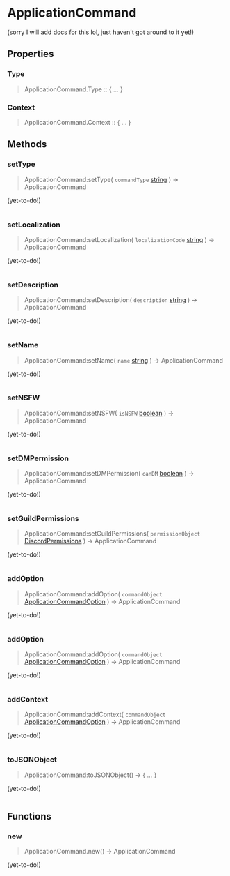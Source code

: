 [//]: # (This file was automatically compiled through the Generator luau code under this repository)
[//]: # (if you want to edit the documentation of discord-luau, please write changes)
[//]: # (to the discord-luau repository itself, we extract the comments from discord-luau and translate)
[//]: # (them into markdown files that Nextra can interpret!)

[//]: # (----- NEXTRA COMPONENTS IMPORT ----- )


[//]: # (----- DOCUMENT HEADER ----- )

# ApplicationCommand

(sorry I will add docs for this lol, just haven't got around to it yet!)

[//]: # (----- DOCUMENT PROPERTIES ----- )

## Properties

### Type

> ApplicationCommand.Type :: \{ ... }
### Context

> ApplicationCommand.Context :: \{ ... }

[//]: # (----- DOCUMENT METHODS ----- )

## Methods

### setType

> ApplicationCommand:setType( `commandType` [string](https://www.lua.org/pil/2.4.html) ) ->  ApplicationCommand 

(yet-to-do!)

```lua

```
### setLocalization

> ApplicationCommand:setLocalization( `localizationCode` [string](https://www.lua.org/pil/2.4.html) ) ->  ApplicationCommand 

(yet-to-do!)

```lua

```
### setDescription

> ApplicationCommand:setDescription( `description` [string](https://www.lua.org/pil/2.4.html) ) ->  ApplicationCommand 

(yet-to-do!)

```lua

```
### setName

> ApplicationCommand:setName( `name` [string](https://www.lua.org/pil/2.4.html) ) ->  ApplicationCommand 

(yet-to-do!)

```lua

```
### setNSFW

> ApplicationCommand:setNSFW( `isNSFW` [boolean](https://www.lua.org/pil/2.2.html) ) ->  ApplicationCommand 

(yet-to-do!)

```lua

```
### setDMPermission

> ApplicationCommand:setDMPermission( `canDM` [boolean](https://www.lua.org/pil/2.2.html) ) ->  ApplicationCommand 

(yet-to-do!)

```lua

```
### setGuildPermissions

> ApplicationCommand:setGuildPermissions( `permissionObject` [DiscordPermissions](/Classes/DiscordPermissions) ) ->  ApplicationCommand 

(yet-to-do!)

```lua

```
### addOption

> ApplicationCommand:addOption( `commandObject` [ApplicationCommandOption](/Classes/ApplicationCommandOption) ) ->  ApplicationCommand 

(yet-to-do!)

```lua

```
### addOption

> ApplicationCommand:addOption( `commandObject` [ApplicationCommandOption](/Classes/ApplicationCommandOption) ) ->  ApplicationCommand 

(yet-to-do!)

```lua

```
### addContext

> ApplicationCommand:addContext( `commandObject` [ApplicationCommandOption](/Classes/ApplicationCommandOption) ) ->  ApplicationCommand 

(yet-to-do!)

```lua

```
### toJSONObject

> ApplicationCommand:toJSONObject() ->  \{ ... } 

(yet-to-do!)

```lua

```

[//]: # (----- DOCUMENT FUNCTIONS ----- )

## Functions

### new

> ApplicationCommand.new() ->  ApplicationCommand 

(yet-to-do!)

```lua

```

